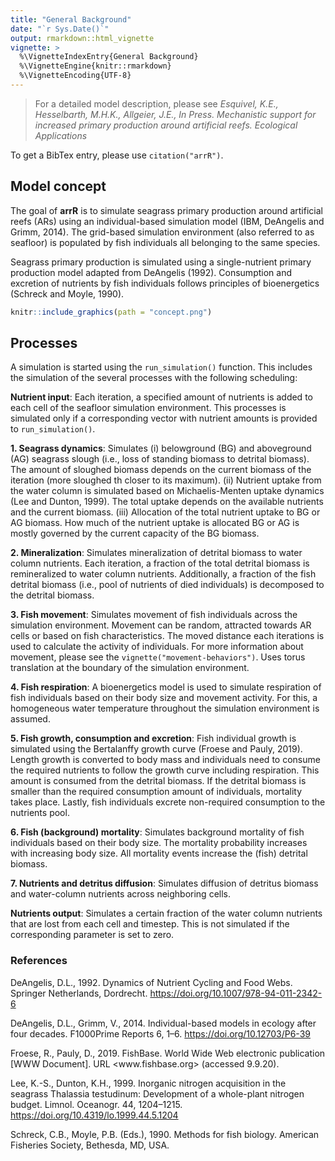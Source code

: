 ```yaml
---
title: "General Background"
date: "`r Sys.Date()`"
output: rmarkdown::html_vignette
vignette: >
  %\VignetteIndexEntry{General Background}
  %\VignetteEngine{knitr::rmarkdown}
  %\VignetteEncoding{UTF-8}
---
```


> For a detailed model description, please see *Esquivel, K.E., Hesselbarth, M.H.K., Allgeier, J.E., In Press. Mechanistic support for increased primary production around artificial reefs. Ecological Applications*

To get a BibTex entry, please use `citation("arrR")`.

## Model concept

The goal of **arrR** is to simulate seagrass primary production around artificial reefs (ARs) using an individual-based simulation model (IBM, DeAngelis and Grimm, 2014). The grid-based simulation environment (also referred to as seafloor) is populated by fish individuals all belonging to the same species.

Seagrass primary production is simulated using a single-nutrient primary production model adapted from DeAngelis (1992). Consumption and excretion of nutrients by fish individuals follows principles of bioenergetics (Schreck and Moyle, 1990).

```r

knitr::include_graphics(path = "concept.png")

```

## Processes

A simulation is started using the `run_simulation()` function. This includes the simulation of the several processes with the following scheduling:

**Nutrient input**: Each iteration, a specified amount of nutrients is added to each cell of the seafloor simulation environment. This processes is simulated only if a corresponding vector with nutrient amounts is provided to `run_simulation()`.

**1. Seagrass dynamics**: Simulates (i) belowground (BG) and aboveground (AG) seagrass slough (i.e., loss of standing biomass to detrital biomass). The amount of sloughed biomass depends on the current biomass of the iteration (more sloughed th closer to its maximum). (ii) Nutrient uptake from the water column is simulated based on Michaelis-Menten uptake dynamics (Lee and Dunton, 1999). The total uptake depends on the available nutrients and the current biomass. (iii) Allocation of the total nutrient uptake to BG or AG biomass. How much of the nutrient uptake is allocated BG or AG is mostly governed by the current capacity of the BG biomass.

**2. Mineralization**: Simulates mineralization of detrital biomass to water column nutrients. Each iteration, a fraction of the total detrital biomass is remineralized to water column nutrients. Additionally, a fraction of the fish detrital biomass (i.e., pool of nutrients of died individuals) is decomposed to the detrital biomass.

**3. Fish movement**: Simulates movement of fish individuals across the simulation environment. Movement can be random, attracted towards AR cells or based on fish characteristics. The moved distance each iterations is used to calculate the activity of individuals. For more information about movement, please see the `vignette("movement-behaviors")`. Uses torus translation at the boundary of the simulation environment.

**4. Fish respiration**: A bioenergetics model is used to simulate respiration of fish individuals based on their body size and movement activity. For this, a homogeneous water temperature throughout the simulation environment is assumed.

**5. Fish growth, consumption and excretion**: Fish individual growth is simulated using the Bertalanffy growth curve (Froese and Pauly, 2019). Length growth is converted to body mass and individuals need to consume the required nutrients to follow the growth curve including respiration. This amount is consumed from the detrital biomass. If the detrital biomass is smaller than the required consumption amount of individuals, mortality takes place. Lastly, fish individuals excrete non-required consumption to the nutrients pool.

**6. Fish (background) mortality**: Simulates background mortality of fish individuals based on their body size. The mortality probability increases with increasing body size. All mortality events increase the (fish) detrital biomass.

**7. Nutrients and detritus diffusion**: Simulates diffusion of detritus biomass and water-column nutrients across neighboring cells.

**Nutrients output**: Simulates a certain fraction of the water column nutrients that are lost from each cell and timestep. This is not simulated if the corresponding parameter is set to zero.

### References

DeAngelis, D.L., 1992. Dynamics of Nutrient Cycling and Food Webs. Springer Netherlands, Dordrecht. <https://doi.org/10.1007/978-94-011-2342-6>

DeAngelis, D.L., Grimm, V., 2014. Individual-based models in ecology after four decades. F1000Prime Reports 6, 1–6. <https://doi.org/10.12703/P6-39>

Froese, R., Pauly, D., 2019. FishBase. World Wide Web electronic publication [WWW Document]. URL <www.fishbase.org> (accessed 9.9.20).

Lee, K.-S., Dunton, K.H., 1999. Inorganic nitrogen acquisition in the seagrass Thalassia testudinum: Development of a whole-plant nitrogen budget. Limnol. Oceanogr. 44, 1204–1215. <https://doi.org/10.4319/lo.1999.44.5.1204>

Schreck, C.B., Moyle, P.B. (Eds.), 1990. Methods for fish biology. American Fisheries Society, Bethesda, MD, USA.
